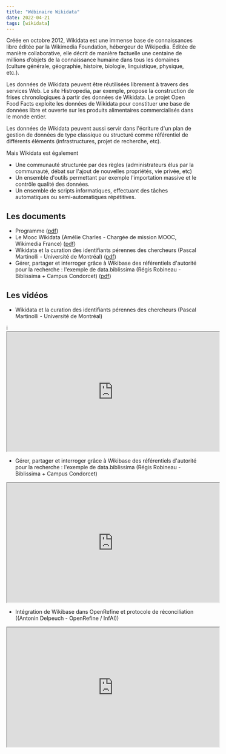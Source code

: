 ```yaml
---
title: "Wébinaire Wikidata"
date: 2022-04-21
tags: [wikidata]
---
```


Créée en octobre 2012, Wikidata est une immense base de connaissances
libre éditée par la Wikimedia Foundation, hébergeur de Wikipedia. Éditée
de manière collaborative, elle décrit de manière factuelle une centaine
de millions d'objets de la connaissance humaine dans tous les domaines
(culture générale, géographie, histoire, biologie, linguistique,
physique, etc.).

Les données de Wikidata peuvent être réutilisées librement à travers des
services Web. Le site Histropedia, par exemple, propose la construction
de frises chronologiques à partir des données de Wikidata. Le projet
Open Food Facts exploite les données de Wikidata pour constituer une
base de données libre et ouverte sur les produits alimentaires
commercialisés dans le monde entier.

Les données de Wikidata peuvent aussi servir dans l\'écriture d\'un plan
de gestion de données de type classique ou structuré comme référentiel
de différents éléments (infrastructures, projet de recherche, etc).

Mais Wikidata est également

-   Une communauté structurée par des règles (administrateurs élus par
    la communauté, débat sur l\'ajout de nouvelles propriétés, vie
    privée, etc)
-   Un ensemble d\'outils permettant par exemple l\'importation massive
    et le contrôle qualité des données.
-   Un ensemble de scripts informatiques, effectuant des tâches
    automatiques ou semi-automatiques répétitives.

## Les documents

-   Programme
    ([pdf](https://gt-atelier-donnees.miti.cnrs.fr/download/2022_04_21_webinaire_Wikidata-Programme.pdf))
-   Le Mooc Wikidata (Amélie Charles - Chargée de mission MOOC,
    Wikimedia France)
    ([pdf](https://gt-atelier-donnees.miti.cnrs.fr/download/2022_04_21_webinaire_Wikidata-Charles-MOOC.pdf))
-   Wikidata et la curation des identifiants pérennes des chercheurs
    (Pascal Martinolli - Université de Montréal)
    ([pdf](https://gt-atelier-donnees.miti.cnrs.fr/download/2022_04_21_webinaire_Wikidata-Martinolli-PID.pdf))
-   Gérer, partager et interroger grâce à Wikibase des référentiels
    d\'autorité pour la recherche : l\'exemple de data.biblissima (Régis
    Robineau - Biblissima + Campus Condorcet)
    ([pdf](https://gt-atelier-donnees.miti.cnrs.fr/download/2022_04_21_webinaire_Wikidata-Robineau_Biblissima.pdf))


## Les vidéos

- Wikidata et la curation des identifiants pérennes des chercheurs (Pascal Martinolli - Université de Montréal)

i<iframe width="560" height="315" src="https://www.canal-u.tv/embed/116469?t=0" allowfullscreen></iframe>

- Gérer, partager et interroger grâce à Wikibase des référentiels d\'autorité pour la recherche : l\'exemple de data.biblissima (Régis Robineau - Biblissima + Campus Condorcet)

<iframe width="560" height="315" src="https://www.canal-u.tv/embed/116615?t=0" allowfullscreen></iframe>

- Intégration de Wikibase dans OpenRefine et protocole de réconciliation ((Antonin Delpeuch - OpenRefine / InfAI))

<iframe width="560" height="315" src="https://www.canal-u.tv/embed/116614?t=0" allowfullscreen></iframe>

